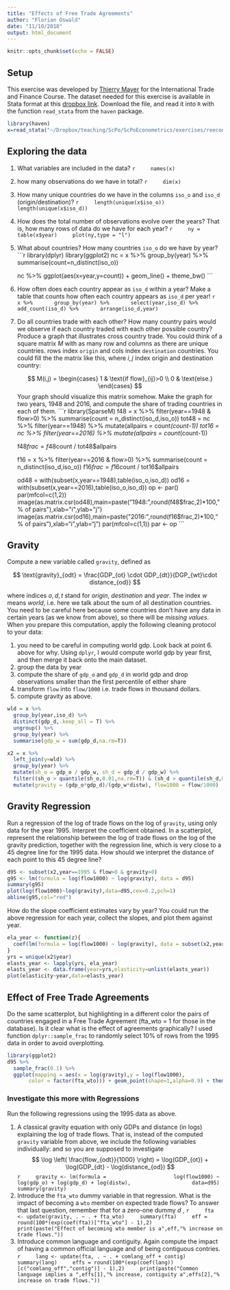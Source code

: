 ```yaml
---
title: "Effects of Free Trade Agreements"
author: "Florian Oswald"
date: "11/10/2018"
output: html_document
---
```


```r
knitr::opts_chunk$set(echo = FALSE)
```

## Setup

This exercise was developed by [Thierry Mayer](https://sites.google.com/site/thierrymayer/home) for the International Trade and Finance Course. The dataset needed for this exercise is available in Stata format at this [dropbox link](https://www.dropbox.com/s/w4kb37e2108msx8/biltrade_L2.dta?dl=0). Download the file, and read it into `R` with the function `read_stata` from the `haven` package.

```r
library(haven)
x=read_stata("~/Dropbox/teaching/ScPo/ScPoEconometrics/exercises/reeconometricstrade/biltrade_L2.dta")
```

## Exploring the data

1. What variables are included in the data?
    ```r
    names(x)
    ```
1. how many observations do we have in total?
    ```r
    dim(x)
    ```
1. How many unique countries do we have in the columns `iso_o` and `iso_d` (origin/destination)?
    ```r
    length(unique(x$iso_o))
    length(unique(x$iso_d))
    ```
1. How does the total number of observations evolve over the years? That is, how many rows of data do we have for each year?
    ```r
    ny = table(x$year)
    plot(ny,type = "l")
    ```
1. What about countries? How many countries `iso_o` do we have by year?
    ```r
    library(dplyr)
    library(ggplot2)
    nc = x %>%
      group_by(year) %>%
      summarise(count=n_distinct(iso_o))
    
    nc %>%
      ggplot(aes(x=year,y=count)) + geom_line() + theme_bw()
    ```
1. How often does each country appear as `iso_d` within a year? Make a table that counts how often each country appears as `iso_d` per year!
    ```r
    x %>%
      group_by(year) %>%
      select(year,iso_d) %>%
      add_count(iso_d) %>%
      arrange(iso_d,year)
    ```
1. Do all countries trade with each other? How many country pairs would we observe if each country traded with each other possible country?
Produce a graph that illustrates cross country trade. You could think of a square matrix $M$ with as many row and columns as there are unique countries. rows index `origin` and cols index `destination` countries. You could fill the the matrix like this, where $i,j$ index origin and destination country:

    $$
    M(i,j) = \begin{cases} 1 & \text{if flow}_{ij}>0 \\
              0 & \text{else.}
              \end{cases}
    $$
    Your graph should visualize this matrix somehow. Make the graph for two years, 1948 and 2016, and compute the share of trading countries in each of them.
    ```r
    library(SparseM)
    f48 = x %>%
      filter(year==1948 & flow>0) %>%
      summarise(count = n_distinct(iso_d,iso_o))
    tot48 = nc %>%
      filter(year==1948) %>%
      mutate(allpairs = count*(count-1))
    tot16 = nc %>%
      filter(year==2016) %>%
      mutate(allpairs = count*(count-1))
    
    f48$frac = f48$count / tot48$allpairs
    
    f16 = x %>%
      filter(year==2016 & flow>0) %>%
      summarise(count = n_distinct(iso_d,iso_o))
    f16$frac = f16$count / tot16$allpairs
    
    
    od48 = with(subset(x,year==1948),table(iso_o,iso_d))
    od16 = with(subset(x,year==2016),table(iso_o,iso_d))
    op <- par()
    par(mfcol=c(1,2))
    image(as.matrix.csr(od48),main=paste("1948:",round(f48$frac,2)*100,"% of pairs"),xlab="i",ylab="j")
    image(as.matrix.csr(od16),main=paste("2016:",round(f16$frac,2)*100,"% of pairs"),xlab="i",ylab="j")
    par(mfcol=c(1,1))
    par <- op
    ```

## Gravity

Compute a new variable called `gravity`, defined as

$$
\text{gravity}_{odt} = \frac{GDP_{ot} \cdot GDP_{dt}}{DGP_{wt}\cdot distance_{od}}
$$

where indices $o,d,t$ stand for *origin*, *destination* and *year*. The index $w$ means *world*, i.e. here we talk about the sum of all destination countries. You need to be careful here because some countries don't have any data in certain years (as we know from above), so there will be *missing values*. When you prepare this computation, apply the following cleaning protocol to your data:

1. you need to be careful in computing world gdp. Look back at point 6. above for why. Using `dplyr`, I would compute world gdp by year first, and then merge it back onto the main dataset.
1. group the data by year
1. compute the share of `gdp_o` and `gdp_d` in world gdp and drop observations smaller than the first percentile of either share
1. transform `flow` into `flow/1000` i.e. trade flows in thousand dollars.
1. compute gravity as above.

```r
wld = x %>%
  group_by(year,iso_d) %>%
  distinct(gdp_d,.keep_all = T) %>%
  ungroup() %>%
  group_by(year) %>%
  summarise(gdp_w = sum(gdp_d,na.rm=T))

x2 = x %>%
  left_join(y=wld) %>%
  group_by(year) %>%
  mutate(sh_o = gdp_o / gdp_w, sh_d = gdp_d / gdp_w) %>%
  filter((sh_o > quantile(sh_o,0.01,na.rm=T)) & (sh_d > quantile(sh_d,0.01,na.rm=T))) %>%
  mutate(gravity = (gdp_o*gdp_d)/(gdp_w*distw), flow1000 = flow/1000)
```

## Gravity Regression

Run a regression of the log of trade flows on the log of `gravity`, using only data for the year 1995. Interpret the coefficient obtained. In a scatterplot, represent the relationship between the log of trade flows on the log of the gravity prediction, together with the regression line, which is very close to a 45 degree line for the 1995 data.  How should we interpret the distance of each point to this 45 degree line?

```r
d95 <- subset(x2,year==1995 & flow>0 & gravity>0)
g95 <- lm(formula = log(flow1000) ~ log(gravity), data = d95)
summary(g95)
plot(log(flow1000)~log(gravity),data=d95,cex=0.2,pch=1)
abline(g95,col="red")
```

How do the slope coefficient estimates vary by year? You could run the above regression for each year, collect the slopes, and plot them against year.

```r
ela_year <- function(z){
  coef(lm(formula = log(flow1000) ~ log(gravity), data = subset(x2,year==z & flow>0 & gravity>0)))[2]
}
yrs = unique(x2$year)
elasts_year <- lapply(yrs, ela_year)
elasts_year <- data.frame(year=yrs,elasticity=unlist(elasts_year))
plot(elasticity~year,data=elasts_year)
```

## Effect of Free Trade Agreements

Do the same scatterplot, but highlighting in a different color the pairs of countries engaged in a Free Trade Agreement (fta_wto = 1 for those in the database). Is it clear what is the effect of agreements graphically? I used function `dplyr::sample_frac` to randomly select 10% of rows from the 1995 data in order to avoid overplotting.

```r
library(ggplot2)
d95 %>%
  sample_frac(0.1) %>%
  ggplot(mapping = aes(x = log(gravity),y = log(flow1000),
       color = factor(fta_wto))) + geom_point(shape=1,alpha=0.9) + theme_bw()
```

### Investigate this more with Regressions

Run the following regressions using the 1995 data as above.

1.	A classical gravity equation with only GDPs and distance (in logs) explaining the log of trade flows. That is, instead of the computed `gravity` variable from above, we include the following variables individually:
    \begin{align}
    \log(gravity)_{odt} &= \log\left( \frac{GDP_{ot} \cdot GDP_{dt}}{ distance_{od}}\right) \\
               &= \log(GDP_{ot}) + \log(GDP_{dt}) - \log(GDP_{dt}) - \log(distance_{od})
    \end{align}
    and so you are supposed to investigate 
    $$
    \log \left( \frac{flow_{odt}}{1000} \right) = \log(GDP_{ot}) + \log(GDP_{dt} - \log(distance_{od})
    $$
    ```r
    gravity <- lm(formula = 
                    log(flow1000) ~ log(gdp_o) + log(gdp_d) + log(distw), 
                  data=d95)
    summary(gravity)
    ```
1.	Introduce the `fta_wto` dummy variable in that regression. What is the impact of becoming a `wto` member on expected trade flows? To answer that last question, remember that for a zero-one dummy $d$ ,
    \begin{align}
    \ln y &= a + b d \\
    y =&= \exp(a +b d) \\
    E[y|d=0] =& \exp(a)\\
    E[y|d=1] =& \exp(a + b )\\
    \Delta E[y|d] =& \exp(a + b ) - \exp(a)\\
    \%\Delta E[y|d] =& \frac{\exp(a + b ) - \exp(a)}{\exp(a)}\\
      =& e^{a + b - a} - 1 = \exp(  b ) - 1
    \end{align}
    ```r
    fta <- update(gravity, . ~ . + fta_wto)
    summary(fta)
    eff = round(100*(exp(coef(fta))["fta_wto"] - 1),2)
    print(paste("Effect of becoming wto member is a",eff,"% increase on trade flows."))
    ```
1.	Introduce common language and contiguity. Again compute the impact of having a common official language and of being contiguous contries.
    ```r
    lang <- update(fta, . ~ . + comlang_off + contig)
    summary(lang)
    effs = round(100*(exp(coef(lang))[c("comlang_off","contig")] - 1),2)
    print(paste("Common language implies a ",effs[1],"% increase, contiguity a",effs[2],"% increase on trade flows."))
    ```

